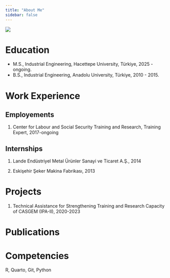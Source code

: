 ```yaml
---
title: "About Me"
sidebar: false 
---
```


![](images/Profil fotoğrafı.jpeg){fig-align="center"}

# Education

-   M.S., Industrial Engineering, Hacettepe University, Türkiye, 2025 - ongoing.
-   B.S., Industrial Engineering, Anadolu University, Türkiye, 2010 - 2015.

# Work Experience

## Employements

1.  Center for Labour and Social Security Training and Research, Training Expert, 2017-ongoing

## Internships

1.  Lande Endüstriyel Metal Ürünler Sanayi ve Ticaret A.Ş., 2014

2.  Eskişehir Şeker Makina Fabrikası, 2013

# Projects

1.  Technical Assistance for Strengthening Training and Research Capacity of CASGEM (IPA-II), 2020-2023

# Publications

# Competencies

R, Quarto, Git, Python

# 
